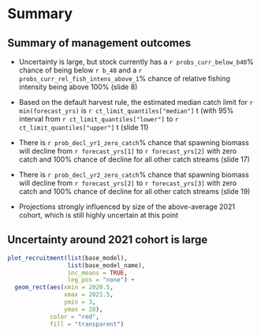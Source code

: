 # Summary

## Summary of management outcomes

* Uncertainty is large, but stock currently has a `r probs_curr_below_b40`%
  chance of being below `r b_40` and a `r probs_curr_rel_fish_intens_above_1`%
  chance of relative fishing intensity being above 100% (slide 8)

* Based on the default harvest rule, the estimated median catch limit
  for `r min(forecast_yrs)` is `r ct_limit_quantiles["median"]` t
  (with 95% interval from `r ct_limit_quantiles["lower"]` to
  `r ct_limit_quantiles["upper"]` t (slide 11)

* There is `r prob_decl_yr1_zero_catch`% chance that spawning biomass will
  decline from `r forecast_yrs[1]` to `r forecast_yrs[2]` with zero catch
  and 100% chance of decline for all other catch streams (slide 17)

* There is `r prob_decl_yr2_zero_catch`% chance that spawning biomass will
  decline from `r forecast_yrs[2]` to `r forecast_yrs[3]` with zero catch
  and 100% chance of decline for all other catch streams (slide 19)

* Projections strongly influenced by size of the above-average 2021 cohort,
  which is still highly uncertain at this point

## Uncertainty around 2021 cohort is large

```r
plot_recruitment(list(base_model),
                 list(base_model_name),
                 inc_means = TRUE,
                 leg_pos = "none") +
  geom_rect(aes(xmin = 2020.5,
                xmax = 2021.5,
                ymin = 3,
                ymax = 28),
            color = "red",
            fill = "transparent")
```

